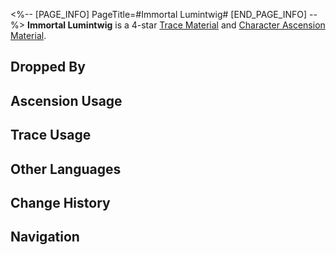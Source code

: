<%-- [PAGE_INFO]
PageTitle=#Immortal Lumintwig#
[END_PAGE_INFO] --%>
{{Item Infobox
|id          = 113003
|image       = Item Immortal Lumintwig.png
|type        = Trace Material
|type2       = Character Ascension Material
|invCategory = Upgrade Materials
|rarity      = 4
|effect      = 
|description = Deciduous twigs from an ancient divine construct. Advanced material used for enhancement.
|source1     = [[Abominations of Abundance at Equilibrium Level 4 or higher]]
|source2     = [[Omni-Synthesizer]] &mdash; Material Synthesis
|source3     = [[Simulated Universe]] enemies
|source4     = [[Omni-Synthesizer]] &mdash; Material Exchange
}}
{{Description|The source of the Xianzhou long-life species' "Endless Lifespan." The remnants of the Aeon of Abundance's influence. After the Three Sufferings, Xianzhou laid in devastation. The ''Homo celestinae'' fell as demons, and catastrophes occurred ceaselessly.<br /><br />''"As decreed by the Ten-Lords Commission, all who are near the mara-struck state will be seized by the infernal judges and cast into the Shackling Prison."''}}
'''Immortal Lumintwig''' is a 4-star [[Trace Material]] and [[Character Ascension Material]].

==Dropped By==
{{Dropped By}}

==Ascension Usage==
{{Ascension Usage}}

==Trace Usage==
{{Trace Usage}}

==Other Languages==
{{Other Languages
|en   = Immortal Lumintwig
|zhs  = 永寿荣枝
|zht  = 永壽榮枝
|ja   = 永寿の栄枝
|ko   = 영생의 가지
|es   = Rama gloriosa inmortal
|fr   = Branche-lumière immortelle
|ru   = Ветвь бессмертной славы
|th   = Immortal Lumintwig
|vi   = Cành Cây Trường Thọ
|de   = Unsterblicher glorreicher Zweig
|id   = Immortal Lumintwig
|pt   = Luminivinha Imortal
}}

==Change History==
{{Change History|1.0}}

==Navigation==
{{Upgrade Material Navbox}}